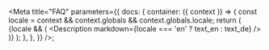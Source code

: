 
<Meta
  title="FAQ"
  parameters={{
    docs: {
      container: ({ context }) => {
        const locale = context && context.globals && context.globals.locale;
        return (
          <DocsContainer context={context}>
            {locale && (
              <Description markdown={locale === 'en' ? text_en : text_de} />
            )}
          </DocsContainer>
        );
      },
    },
  }}
/>;
